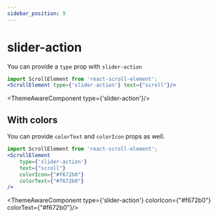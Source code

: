 ```yaml
---
sidebar_position: 9
---
```


# slider-action

You can provide a `type` prop with `slider-action`
```jsx
import ScrollElement from 'react-scroll-element';
<ScrollElement type={'slider-action'} text={"scroll"}/>
```


<ThemeAwareComponent type={'slider-action'}/>

## With colors

You can provide `colorText` and `colorIcon` props as well.
```jsx
import ScrollElement from 'react-scroll-element';
<ScrollElement
    type={'slider-action'}
    text={"scroll"}
    colorIcon={"#f672b0"}
    colorText={"#f672b0"}
/>
```

<ThemeAwareComponent type={'slider-action'} colorIcon={"#f672b0"} colorText={"#f672b0"}/>
